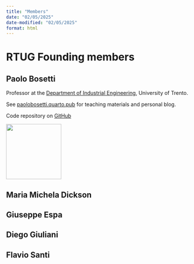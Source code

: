 ```yaml
---
title: "Members"
date: "02/05/2025"
date-modified: "02/05/2025"
format: html
---
```


# RTUG Founding members

## Paolo Bosetti
::: {layout="[70,30]"}
:::{#first-column}
Professor at the [Department of Industrial Engineering](https://unitn.it/dii){target=_blank}, University of Trento. 

See [paolobosetti.quarto.pub](https://paolobosetti.quarto.pub){target=_blank} for teaching materials and personal blog.

Code repository on [GitHub](https://github.com/pbosetti){target=_blank}
:::

::: {#second-column}
![](images/PBBW.jpg){width=150}
:::
:::

## Maria Michela Dickson


## Giuseppe Espa


## Diego Giuliani


## Flavio Santi